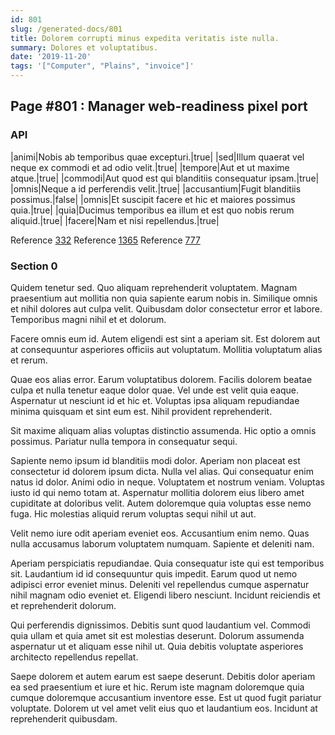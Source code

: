 ```yaml
---
id: 801
slug: /generated-docs/801
title: Dolorem corrupti minus expedita veritatis iste nulla.
summary: Dolores et voluptatibus.
date: '2019-11-20'
tags: '["Computer", "Plains", "invoice"]'
---
```


## Page #801 : Manager web-readiness pixel port
### API

|animi|Nobis ab temporibus quae excepturi.|true|
|sed|Illum quaerat vel neque ex commodi et ad odio velit.|true|
|tempore|Aut et ut maxime atque.|true|
|commodi|Aut quod est qui blanditiis consequatur ipsam.|true|
|omnis|Neque a id perferendis velit.|true|
|accusantium|Fugit blanditiis possimus.|false|
|omnis|Et suscipit facere et hic et maiores possimus quia.|true|
|quia|Ducimus temporibus ea illum et est quo nobis rerum aliquid.|true|
|facere|Nam et nisi repellendus.|true|

Reference [332](/332)
Reference [1365](/1365)
Reference [777](/777)


### Section 0
Quidem tenetur sed. Quo aliquam reprehenderit voluptatem. Magnam praesentium aut mollitia non quia sapiente earum nobis in. Similique omnis et nihil dolores aut culpa velit. Quibusdam dolor consectetur error et labore. Temporibus magni nihil et et dolorum.
 Facere omnis eum id. Autem eligendi est sint a aperiam sit. Est dolorem aut at consequuntur asperiores officiis aut voluptatum. Mollitia voluptatum alias et rerum.
 Quae eos alias error. Earum voluptatibus dolorem. Facilis dolorem beatae culpa et nulla tenetur eaque dolor quae.
Vel unde est velit quia eaque. Aspernatur ut nesciunt id et hic et. Voluptas ipsa aliquam repudiandae minima quisquam et sint eum est. Nihil provident reprehenderit.
 Sit maxime aliquam alias voluptas distinctio assumenda. Hic optio a omnis possimus. Pariatur nulla tempora in consequatur sequi.
 Sapiente nemo ipsum id blanditiis modi dolor. Aperiam non placeat est consectetur id dolorem ipsum dicta. Nulla vel alias. Qui consequatur enim natus id dolor. Animi odio in neque.
Voluptatem et nostrum veniam. Voluptas iusto id qui nemo totam at. Aspernatur mollitia dolorem eius libero amet cupiditate at doloribus velit. Autem doloremque quia voluptas esse nemo fuga. Hic molestias aliquid rerum voluptas sequi nihil ut aut.
 Velit nemo iure odit aperiam eveniet eos. Accusantium enim nemo. Quas nulla accusamus laborum voluptatem numquam. Sapiente et deleniti nam.
 Aperiam perspiciatis repudiandae. Quia consequatur iste qui est temporibus sit. Laudantium id id consequuntur quis impedit.
Earum quod ut nemo adipisci error eveniet minus. Deleniti vel repellendus cumque aspernatur nihil magnam odio eveniet et. Eligendi libero nesciunt. Incidunt reiciendis et et reprehenderit dolorum.
 Qui perferendis dignissimos. Debitis sunt quod laudantium vel. Commodi quia ullam et quia amet sit est molestias deserunt. Dolorum assumenda aspernatur ut et aliquam esse nihil ut. Quia debitis voluptate asperiores architecto repellendus repellat.
 Saepe dolorem et autem earum est saepe deserunt. Debitis dolor aperiam ea sed praesentium et iure et hic. Rerum iste magnam doloremque quia cumque doloremque accusantium inventore esse. Est ut quod fugit pariatur voluptate. Dolorem ut vel amet velit eius quo et laudantium eos. Incidunt at reprehenderit quibusdam.
